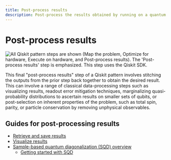 ```yaml
---
title: Post-process results
description: Post-process the results obtained by running on a quantum computer.
---
```


# Post-process results

![All Qiskit pattern steps are shown (Map the problem, Optimize for hardware, Execute on hardware, and Post-process results). The 'Post-process results' step is emphasized.  This step uses the Qiskit SDK.](/docs/images/qiskit-patterns/post-process-results.svg)

This final "post-process results" step of a Qiskit pattern involves stitching the outputs from
the prior step back together to obtain the desired result. This can involve a range of classical
data-processing steps such as visualizing results, readout error mitigation techniques, marginalizing
quasi-probability distributions to ascertain results on smaller sets of qubits, or post-selection on inherent
properties of the problem, such as total spin, parity, or particle conservation by removing
unphysical observables.

## Guides for post-processing results
* [Retrieve and save results](./save-jobs)
* [Visualize results](./visualize-results)
* [Sample-based quantum diagonalization (SQD) overview](./qiskit-addons-sqd)
  * [Getting started with SQD](./qiskit-addons-sqd-get-started)
